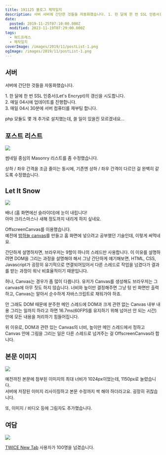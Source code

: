 ```yaml
---
title: 191125 블로그 제작일지
description: 서버 서버에 간단한 것들을 자동화했습니다. 1. 한 달에 한 번 SSL 인증서(Let&quot;s Encrypt)의 갱신을 시도합니다.2. 매일 04시에 업데이트를 진행합니다.3. 매일 04시 30분에 서버 컴퓨터를 재부팅 합니다. php 모듈도 몇 개 추가로 설치했는데, 쓸 일이 있을진 모르겠네요… 포스트 리스트 썸네일 중심의 Masonry 리스트를 좀 수정했습니다. 상하 / 좌우 간격을 조금 줄이는 동시에, 기존엔 상하 / 좌우
date:
  posted: 2019-11-25T07:10:00.000Z
  modified: 2023-11-19T07:29:00.000Z
tags:
  - 워드프레스
  - 제작일지
coverImage: /images/2019/11/postList-1.png
ogImage: /images/2019/11/postList-1.png
---
```


## 서버

서버에 간단한 것들을 자동화했습니다.

1\. 한 달에 한 번 SSL 인증서(Let's Encrypt)의 갱신을 시도합니다.  
2\. 매일 04시에 업데이트를 진행합니다.  
3\. 매일 04시 30분에 서버 컴퓨터를 재부팅 합니다.

php 모듈도 몇 개 추가로 설치했는데, 쓸 일이 있을진 모르겠네요…

## 포스트 리스트

![](/images/2019/11/postList-1.png)

썸네일 중심의 Masonry 리스트를 좀 수정했습니다.

상하 / 좌우 간격을 조금 줄이는 동시에, 기존엔 상하 / 좌우 간격이 다르던 걸 완벽히 같도록 수정했습니다.

## Let It Snow

![](/images/2019/11/let-it-snow.png)

배너 (홈 화면에선 슬라이더)에 눈이 내립니다!  
아마 크리스마스나 새해 정도까지 내리게 하지 싶네요.

OffscreenCanvas를 이용했습니다.  
예전에 [밤하늘 canvas](/dev/html5-canvas%eb%a1%9c-%eb%b0%a4%ed%95%98%eb%8a%98-%ea%b7%b8%eb%a6%ac%ea%b8%b0)를 만들고 홈 화면에 넣으려고 공부했던 기술인데, 이렇게 써먹네요.

간단하게 설명하자면, 브라우저는 9할이 하나의 스레드만 사용합니다. 이 이유를 설명하려면 DOM을 그리는 과정을 설명해야 해서 그냥 간단하게 얘기해보면, HTML, CSS, Javascript가 굉장히 유기적으로 연결되어있어서 다른 스레드로 작업을 넘겼다가 결과를 받는 과정이 워낙 비효율적이기 때문입니다.

허나, Canvas는 경우가 좀 많이 다릅니다. 유저가 Canvas를 생성해도 브라우저는 그 canvas에 아무 짓도 하지 않습니다. 너비와 높이만 결정해주면 그냥 텅 빈 화면만 출력하고, Canvas는 알아서 순수하게 자바스크립트로 채워가야 하죠.

안 그래도 DOM 때문에 분주한 메인 스레드에 DOM과 크게 관련 없는 Canvas 내부 내용 그리는 일까지 하라고 하면 16.7ms(60FPS를 유지하기 위해 넘어선 안 되는 시간) 안에 모든 내용을 처리하기 힘들어집니다.

위 이유로, DOM과 관련 있는 Canvas의 너비, 높이만 메인 스레드에서 정하고 Canvas 안에 그림을 그리는 일은 다른 스레드로 넘겨주는 걸 OffscreenCanvas라 합니다.

## 본문 이미지

![](/images/2019/11/image-size.png)

예전까진 본문에 첨부된 이미지의 최대 너비가 1024px이었는데, 1150px로 늘렸습니다.  
서버에 저장된 이미지 리사이징하고 본문 수정까지 싹 해야 하더라고요. 굉장히 귀찮습니다.

또, 이미지 / 비디오 등에 그림자도 추가했습니다.

## 여담

![](/images/2019/11/twice-new-tab.png)

[TWICE New Tab](https://chrome.google.com/webstore/detail/twice-new-tab/jpelibdllbipgjlnpmanoldlcbjbnelo) 사용자가 100명을 넘겼습니다.